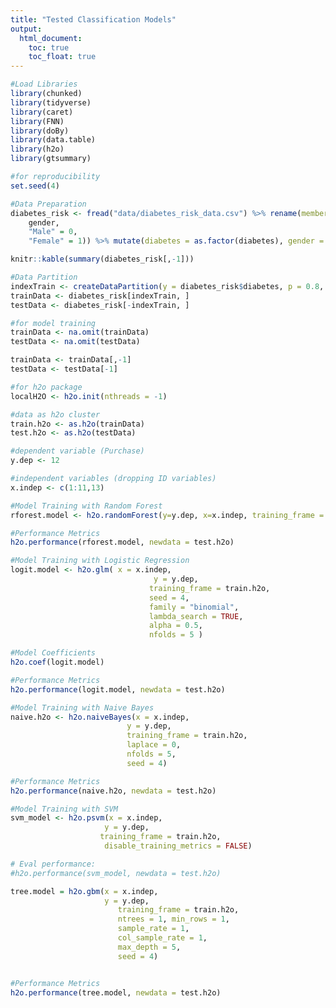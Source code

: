 ```yaml
---
title: "Tested Classification Models"
output: 
  html_document:
    toc: true
    toc_float: true
---
```


```r
#Load Libraries
library(chunked)
library(tidyverse)
library(caret)
library(FNN)
library(doBy)
library(data.table)
library(h2o)
library(gtsummary)

#for reproducibility
set.seed(4)
```

```r
#Data Preparation
diabetes_risk <- fread("data/diabetes_risk_data.csv") %>% rename(member_id = 1) %>% mutate(gender = recode(
    gender,
    "Male" = 0,
    "Female" = 1)) %>% mutate(diabetes = as.factor(diabetes), gender = as.factor(gender))

knitr::kable(summary(diabetes_risk[,-1]))

#Data Partition
indexTrain <- createDataPartition(y = diabetes_risk$diabetes, p = 0.8, list = FALSE)
trainData <- diabetes_risk[indexTrain, ]
testData <- diabetes_risk[-indexTrain, ]

#for model training
trainData <- na.omit(trainData)
testData <- na.omit(testData)

trainData <- trainData[,-1]
testData <- testData[-1]

```

```r
#for h2o package
localH2O <- h2o.init(nthreads = -1)

#data as h2o cluster
train.h2o <- as.h2o(trainData)
test.h2o <- as.h2o(testData)

#dependent variable (Purchase)
y.dep <- 12

#independent variables (dropping ID variables)
x.indep <- c(1:11,13)
```

```r
#Model Training with Random Forest
rforest.model <- h2o.randomForest(y=y.dep, x=x.indep, training_frame = train.h2o, ntrees = 1000, mtries = 3, max_depth = 4, seed = 4)

#Performance Metrics
h2o.performance(rforest.model, newdata = test.h2o)
```

```r
#Model Training with Logistic Regression
logit.model <- h2o.glm( x = x.indep,
                                y = y.dep, 
                               training_frame = train.h2o, 
                               seed = 4,
                               family = "binomial",
                               lambda_search = TRUE,
                               alpha = 0.5, 
                               nfolds = 5 )

#Model Coefficients
h2o.coef(logit.model)

#Performance Metrics
h2o.performance(logit.model, newdata = test.h2o)
```

```r
#Model Training with Naive Bayes
naive.h2o <- h2o.naiveBayes(x = x.indep,
                          y = y.dep,
                          training_frame = train.h2o,
                          laplace = 0,
                          nfolds = 5,
                          seed = 4)

#Performance Metrics
h2o.performance(naive.h2o, newdata = test.h2o)
```


```r
#Model Training with SVM
svm_model <- h2o.psvm(x = x.indep,
                     y = y.dep,
                    training_frame = train.h2o,
                     disable_training_metrics = FALSE)

# Eval performance:
#h2o.performance(svm_model, newdata = test.h2o)
```

```r
tree.model = h2o.gbm(x = x.indep, 
                     y = y.dep, 
                        training_frame = train.h2o,
                        ntrees = 1, min_rows = 1, 
                        sample_rate = 1,            
                        col_sample_rate = 1,
                        max_depth = 5,
                        seed = 4)


#Performance Metrics
h2o.performance(tree.model, newdata = test.h2o)
```

